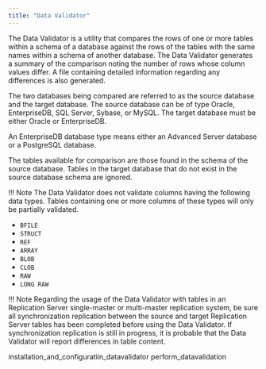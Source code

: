 ```yaml
---
title: "Data Validator"
---
```


<div id="data_validator" class="registered_link"></div>

The Data Validator is a utility that compares the rows of one or more tables within a schema of a database against the rows of the tables with the same names within a schema of another database. The Data Validator generates a summary of the comparison noting the number of rows whose column values differ. A file containing detailed information regarding any differences is also generated.

The two databases being compared are referred to as the source database and the target database. The source database can be of type Oracle, EnterpriseDB, SQL Server, Sybase, or MySQL. The target database must be either Oracle or EnterpriseDB.

An EnterpriseDB database type means either an Advanced Server database or a PostgreSQL database.

The tables available for comparison are those found in the schema of the source database. Tables in the target database that do not exist in the source database schema are ignored.

!!! Note
    The Data Validator does not validate columns having the following data types. Tables containing one or more columns of these types will only be partially validated.

-   `BFILE`
-   `STRUCT`
-   `REF`
-   `ARRAY`
-   `BLOB`
-   `CLOB`
-   `RAW`
-   `LONG RAW`

!!! Note
    Regarding the usage of the Data Validator with tables in an Replication Server single-master or multi-master replication system, be sure all synchronization replication between the source and target Replication Server tables has been completed before using the Data Validator. If synchronization replication is still in progress, it is probable that the Data Validator will report differences in table content.

<div class="toctree" maxdepth="3">

installation_and_configuratiin_datavalidator perform_datavalidation

</div>
